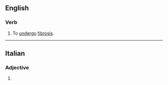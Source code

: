 ==English==

===Verb===
{{en-verb|fibros}}

# {{lb|en|intransitive}} To [[undergo]] [[fibrosis]].

----

==Italian==

===Adjective===
{{head|it|adjective form}}

# {{adj form of|it|fibroso||f|p}}